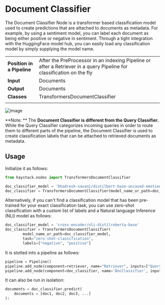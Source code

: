 # Document Classifier

The Document Classifier Node is a transformer based classification model used to create predictions that are attached to documents as metadata.
For example, by using a sentiment model, you can label each document as being either positive or negative in sentiment.
Through a tight integration with the HuggingFace model hub, you can easily load any classification model by simply supplying the model name.

|||
|-------------|-----------------------------------------------------------------------------------------------------------------------------------------------------------------------------|
|__Position in a Pipeline__| After the PreProcessor in an indexing Pipeline or after a Retriever in a query Pipeline for classification on the fly |
|__Input__       | Documents                                                                                                                                                                   |
|__Output__      | Documents                                                                                                                                                                     |
|__Classes__     | TransformersDocumentClassifier                                                                                                                                             |
|||

![image](/img/classifier.png)

<div className="max-w-xl bg-yellow-light-theme border-l-8 border-yellow-dark-theme px-6 pt-6 pb-4 my-4 rounded-md dark:bg-yellow-900">

**Note: ** The **Document Classifier is different from the Query Classifier.**
While the Query Classifier categorizes incoming queries in order to route them to different parts of the pipeline,
the Document Classifier is used to create classification labels that can be attached to retrieved documents as metadata.

</div>

## Usage

Initialize it as follows:

``` python
from haystack.nodes import TransformersDocumentClassifier

doc_classifier_model = 'bhadresh-savani/distilbert-base-uncased-emotion'
doc_classifier = TransformersDocumentClassifier(model_name_or_path=doc_classifier_model)
```

Alternatively, if you can't find a classification model that has been pre-trained for your exact classification task, you can use zero-shot classification with a custom list of labels and a Natural language Inference (NLI) model as follows:

``` python
doc_classifier_model = 'cross-encoder/nli-distilroberta-base'
doc_classifier = TransformersDocumentClassifier(
        model_name_or_path=doc_classifier_model,
        task="zero-shot-classification",
        labels=["negative", "positive"]
```


It is slotted into a pipeline as follows:

``` python
pipeline = Pipeline()
pipeline.add_node(component=retriever, name="Retriever", inputs=["Query"])
pipeline.add_node(component=doc_classifier, name='DocClassifier', inputs=['Retriever'])
```

It can also be run in isolation:

``` python
documents = doc_classifier.predict(
    documents = [doc1, doc2, doc3, ...]
):
```
